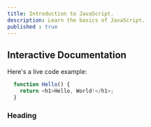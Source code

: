 ```yaml
---
title: Introduction to JavaScript.
description: Learn the basics of JavaScript.
published : true
---
```


## Interactive Documentation

Here's a live code example:

```js
  function Hello() {
    return <h1>Hello, World!</h1>;
  }
```

### Heading